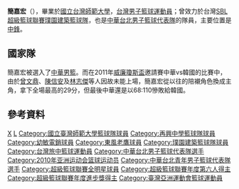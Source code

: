 {{blpsources|time=2022-05-02}}{{Infobox basketball biography
| image = 
| position = [[中鋒_(籃球)|中鋒]]
| height_m = 1.96
| weight_kg = 105
| number = 
| team = 
| birth_date = {{birth date and age|1987|3|6}}
| birth_place = {{TWN}}[[臺北市|臺北市]]
| nationality = {{ROC}} 
| highschool = [[臺北市私立再興高級中學|臺北市私立再興高級中學]]
| college = [[國立臺灣師範大學|國立臺灣師範大學]]
| career_start = 2005
| awards = 
* 4×[[超級籃球聯賽|超級籃球聯賽]]總冠軍（[[第九季超級籃球聯賽冠軍賽|2012]]、[[第十季超級籃球聯賽冠軍賽|2013]]、[[第十一季超級籃球聯賽冠軍賽|2014]]<br>、[[第十二季超級籃球聯賽冠軍賽|2015]]）
*[[超級籃球聯賽#歷年獲獎名單|超級籃球聯賽最佳第六人]]（2011）
}}

'''簡嘉宏'''（{{bd|1987年|3月6日|catIdx=Chien簡}}），畢業於[[國立台灣師範大學|國立台灣師範大學]]，[[台灣|台灣]][[男性|男子]][[籃球|籃球]][[運動員|運動員]]；曾效力於台灣[[超級籃球聯賽|SBL超級籃球聯賽]][[璞園建築籃球隊|璞園建築籃球隊]]，也是[[中華台北|中華台北]][[中華台北男子籃球代表隊|男子籃球代表隊]]的隊員，主要位置是[[中鋒_(籃球)|中鋒]]。

== 國家隊 ==
簡嘉宏被選入了[[中華男籃|中華男籃]]。而在2011年[[威廉瓊斯盃|威廉瓊斯盃]]邀請賽中華vs韓國的比賽中，由於[[曾文鼎|曾文鼎]]、[[陳信安|陳信安]]及[[林志傑|林志傑]]等人因故未能上場，簡嘉宏從以往的陪襯角色換成主角，拿下全場最高的29分，但最後中華還是以68:110慘敗給韓國。

== 參考資料 ==
{{reflist}}

{{Navboxes|list=
{{臺中璞園建築第九季超級籃球聯賽總冠軍}}
{{臺中璞園建築第十季超級籃球聯賽總冠軍}}
{{臺中璞園建築第十一季超級籃球聯賽總冠軍}}
{{臺中璞園建築第十二季超級籃球聯賽總冠軍}}
}}
[[Category:簡姓|X]]
[[Category:台灣男子籃球運動員|L]]
[[Category:國立臺灣師範大學籃球隊球員|Category:國立臺灣師範大學籃球隊球員]]
[[Category:再興中學籃球隊球員|Category:再興中學籃球隊球員]]
[[Category:幼敏電銷球員|Category:幼敏電銷球員]]
[[Category:東風老鷹球員|Category:東風老鷹球員]]
[[Category:璞園建築籃球隊球員|Category:璞園建築籃球隊球員]]
[[Category:台灣旅中籃球運動員|Category:台灣旅中籃球運動員]]
[[Category:中華台北男子籃球代表隊選手|Category:中華台北男子籃球代表隊選手]]
[[Category:2010年亚洲运动会篮球运动员|Category:2010年亚洲运动会篮球运动员]]
[[Category:中華台北青年男子籃球代表隊選手|Category:中華台北青年男子籃球代表隊選手]]
[[Category:超級籃球聯賽全明星球員|Category:超級籃球聯賽全明星球員]]
[[Category:超級籃球聯賽年度第六人得主|Category:超級籃球聯賽年度第六人得主]]
[[Category:超級籃球聯賽年度進步獎得主|Category:超級籃球聯賽年度進步獎得主]]
[[Category:臺灣亞洲運動會籃球運動員|Category:臺灣亞洲運動會籃球運動員]]